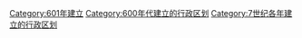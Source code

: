 [[Category:601年建立|Category:601年建立]]
[[Category:600年代建立的行政区划|Category:600年代建立的行政区划]]
[[Category:7世纪各年建立的行政区划|Category:7世纪各年建立的行政区划]]